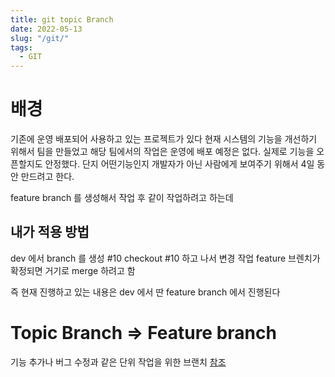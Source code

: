```yaml
---
title: git topic Branch 
date: 2022-05-13
slug: "/git/"
tags:
  - GIT
---
```


# 배경

기존에 운영 배포되어 사용하고 있는 프로젝트가 있다 
현재 시스템의 기능을 개선하기 위해서 팀을 만들었고
해당 팀에서의 작업은 운영에 배포 예정은 없다.
실제로 기능을 오픈할지도 안정했다.
단지 어떤기능인지 개발자가 아닌 사람에게 보여주기 위해서 
4일 동안 만드려고 한다.

feature branch 를 생성해서 작업 후 
같이 작업하려고 하는데

## 내가 적용 방법

dev 에서 branch 를 생성 #10
checkout #10 하고 나서 변경 작업
feature 브렌치가 확정되면 거기로 merge 하려고 함 

즉 현재 진행하고 있는 내용은 
dev 에서 딴 feature branch 에서 진행된다

# Topic Branch => Feature branch

기능 추가나 버그 수정과 같은 단위 작업을 위한 브랜치
[참조](https://backlog.com/git-tutorial/kr/stepup/stepup1_2.html)




